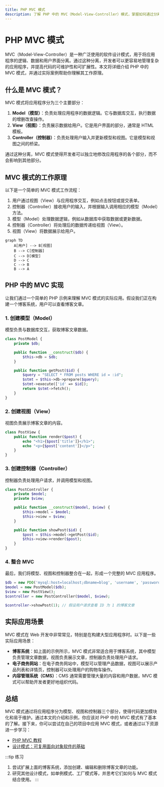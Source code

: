 ```yaml
---
title: PHP MVC 模式
description: 了解 PHP 中的 MVC（Model-View-Controller）模式，掌握如何通过分离关注点来构建可维护和可扩展的应用程序。
---
```


# PHP MVC 模式

MVC（Model-View-Controller）是一种广泛使用的软件设计模式，用于将应用程序的逻辑、数据和用户界面分离。通过这种分离，开发者可以更容易地管理复杂的应用程序，并提高代码的可维护性和可扩展性。本文将详细介绍 PHP 中的 MVC 模式，并通过实际案例帮助你理解其工作原理。

## 什么是 MVC 模式？

MVC 模式将应用程序分为三个主要部分：

1. **Model（模型）**：负责处理应用程序的数据逻辑。它与数据库交互，执行数据的增删改查操作。
2. **View（视图）**：负责展示数据给用户。它是用户界面的部分，通常是 HTML 模板。
3. **Controller（控制器）**：负责处理用户输入并更新模型和视图。它是模型和视图之间的桥梁。

通过这种分离，MVC 模式使得开发者可以独立地修改应用程序的各个部分，而不会影响到其他部分。

## MVC 模式的工作原理

以下是一个简单的 MVC 模式工作流程：

1. 用户通过视图（View）与应用程序交互，例如点击按钮或提交表单。
2. 控制器（Controller）接收用户的输入，并根据输入调用相应的模型（Model）方法。
3. 模型（Model）处理数据逻辑，例如从数据库中获取数据或更新数据。
4. 控制器（Controller）将处理后的数据传递给视图（View）。
5. 视图（View）将数据展示给用户。

```mermaid
graph TD
    A[用户] --> B[视图]
    B --> C[控制器]
    C --> D[模型]
    D --> C
    C --> B
    B --> A
```

## PHP 中的 MVC 实现

让我们通过一个简单的 PHP 示例来理解 MVC 模式的实际应用。假设我们正在构建一个博客系统，用户可以查看博客文章。

### 1. 创建模型（Model）

模型负责与数据库交互，获取博客文章数据。

```php
class PostModel {
    private $db;

    public function __construct($db) {
        $this->db = $db;
    }

    public function getPost($id) {
        $query = "SELECT * FROM posts WHERE id = :id";
        $stmt = $this->db->prepare($query);
        $stmt->execute(['id' => $id]);
        return $stmt->fetch();
    }
}
```

### 2. 创建视图（View）

视图负责展示博客文章的内容。

```php
class PostView {
    public function render($post) {
        echo "<h1>{$post['title']}</h1>";
        echo "<p>{$post['content']}</p>";
    }
}
```

### 3. 创建控制器（Controller）

控制器负责处理用户请求，并调用模型和视图。

```php
class PostController {
    private $model;
    private $view;

    public function __construct($model, $view) {
        $this->model = $model;
        $this->view = $view;
    }

    public function showPost($id) {
        $post = $this->model->getPost($id);
        $this->view->render($post);
    }
}
```

### 4. 整合 MVC

最后，我们将模型、视图和控制器整合在一起，形成一个完整的 MVC 应用程序。

```php
$db = new PDO('mysql:host=localhost;dbname=blog', 'username', 'password');
$model = new PostModel($db);
$view = new PostView();
$controller = new PostController($model, $view);

$controller->showPost(1); // 假设用户请求查看 ID 为 1 的博客文章
```

## 实际应用场景

MVC 模式在 Web 开发中非常常见，特别是在构建大型应用程序时。以下是一些实际应用场景：

- **博客系统**：如上面的示例所示，MVC 模式非常适合用于博客系统，其中模型负责管理文章数据，视图负责展示文章，控制器负责处理用户请求。
- **电子商务网站**：在电子商务网站中，模型可以管理产品数据，视图可以展示产品列表和详情页，控制器可以处理用户的购物车操作。
- **内容管理系统（CMS）**：CMS 通常需要管理大量的内容和用户数据，MVC 模式可以帮助开发者更好地组织代码。

## 总结

MVC 模式通过将应用程序分为模型、视图和控制器三个部分，使得代码更加模块化和易于维护。通过本文的介绍和示例，你应该对 PHP 中的 MVC 模式有了基本的了解。接下来，你可以尝试在自己的项目中应用 MVC 模式，或者通过以下资源进一步学习：

- [PHP MVC 教程](https://www.example.com/php-mvc-tutorial)
- [设计模式：可复用面向对象软件的基础](https://www.example.com/design-patterns-book)

:::tip 练习
1. 尝试扩展上面的博客系统，添加创建、编辑和删除博客文章的功能。
2. 研究其他设计模式，如单例模式、工厂模式等，并思考它们如何与 MVC 模式结合使用。
:::